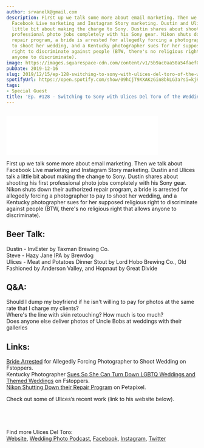```yaml
---
author: srvanelk@gmail.com
description: First up we talk some more about email marketing. Then we talk about
  Facebook Live marketing and Instagram Story marketing. Dustin and Ulices talk a
  little bit about making the change to Sony. Dustin shares about shooting his first
  professional photo jobs completely with his Sony gear. Nikon shuts down their authorized
  repair program, a bride is arrested for allegedly forcing a photographer to pay
  to shoot her wedding, and a Kentucky photographer sues for her supposed religious
  right to discriminate against people (BTW, there's no religious right that allows
  anyone to discriminate).
image: https://images.squarespace-cdn.com/content/v1/5b9ac0aa50a54faef024c950/1576459320423-2RW9HK9MT2BE7FZU8AQZ/IMG_5527_SQUARE.jpg?format=original
pubDate: 2019-12-16
slug: 2019/12/15/ep-128-switching-to-sony-with-ulices-del-toro-of-the-wedding-photo-podcast
spotifyUrl: https://open.spotify.com/show/09hCjT9XXAKzGin8bkLG3a?si=kjRZvQ1JTb6Ov3HVzSSlWA
tags:
- Special Guest
title: 'Ep. #128 - Switching to Sony with Ulices Del Toro of the Wedding Photo Podcast'
---
```


<figure>
  <img src="https://images.squarespace-cdn.com/content/v1/5b9ac0aa50a54faef024c950/1576459320423-2RW9HK9MT2BE7FZU8AQZ/IMG_5527_SQUARE.jpg?format=original" alt="" />
</figure>
<iframe class="embedly-embed" src="//cdn.embedly.com/widgets/media.html?src=https%3A%2F%2Fanchor.fm%2Fweddingphotohangover%2Fembed%2Fepisodes%2FEp--128---Switching-to-Sony-with-Ulices-Del-Toro-of-the-Wedding-Photo-Podcast-e9hrdc&url=https%3A%2F%2Fanchor.fm%2Fweddingphotohangover%2Fepisodes%2FEp--128---Switching-to-Sony-with-Ulices-Del-Toro-of-the-Wedding-Photo-Podcast-e9hrdc&image=https%3A%2F%2Fd3t3ozftmdmh3i.cloudfront.net%2Fproduction%2Fpodcast_uploaded_episode400%2F805714%2F805714-1576457457360-5bceabd24bd4.jpg&key=61d05c9d54e8455ea7a9677c366be814&type=text%2Fhtml&schema=anchor&wmode=opaque" width="400" height="102" scrolling="no" frameborder="0" allow="autoplay; fullscreen" allowfullscreen="true"></iframe>

First up we talk some more about email marketing. Then we talk about Facebook Live marketing and Instagram Story marketing. Dustin and Ulices talk a little bit about making the change to Sony. Dustin shares about shooting his first professional photo jobs completely with his Sony gear. Nikon shuts down their authorized repair program, a bride is arrested for allegedly forcing a photographer to pay to shoot her wedding, and a Kentucky photographer sues for her supposed religious right to discriminate against people (BTW, there's no religious right that allows anyone to discriminate).

## Beer Talk:  
Dustin - InvEster by Taxman Brewing Co.  
Steve - Hazy Jane IPA by Brewdog  
Ulices - Meat and Potatoes Dinner Stout by Lord Hobo Brewing Co., Old Fashioned by Anderson Valley, and Hopnaut by Great Divide

## Q&A:  
Should I dump my boyfriend if he isn't willing to pay for photos at the same rate that I charge my clients?  
Where's the line with skin retouching? How much is too much?  
Does anyone else deliver photos of Uncle Bobs at weddings with their galleries

## Links:  
[Bride Arrested](https://fstoppers.com/wedding/bride-arrested-allegedly-forcing-photographer-pay-privilege-shooting-her-wedding-434343) for Allegedly Forcing Photographer to Shoot Wedding on Fstoppers.  
Kentucky Photographer [Sues So She Can Turn Down LGBTQ Weddings and Themed Weddings](https://fstoppers.com/originals/kentucky-photographer-sues-her-religious-right-discriminate-against-lgbtq-430968) on Fstoppers.  
[Nikon Shutting Down their Repair Program](https://petapixel.com/2019/12/10/nikon-is-shutting-down-its-authorized-repair-program-in-march-2020/) on Petapixel.

Check out some of Ulices’s recent work (link to his website below).

<figure>
  <img src="https://images.squarespace-cdn.com/content/v1/5b9ac0aa50a54faef024c950/1576459480567-R4I83XPVWX5LI1OP84RH/IMG_5529.jpeg?format=original" alt="" />
</figure>
<figure>
  <img src="https://images.squarespace-cdn.com/content/v1/5b9ac0aa50a54faef024c950/1576459480325-547Y525NCJQRQCWXQED0/IMG_5530.jpeg?format=original" alt="" />
</figure>
<figure>
  <img src="https://images.squarespace-cdn.com/content/v1/5b9ac0aa50a54faef024c950/1576459485161-3VPFAS9REZEL8YIOB432/IMG_5531.jpeg?format=original" alt="" />
</figure>
<figure>
  <img src="https://images.squarespace-cdn.com/content/v1/5b9ac0aa50a54faef024c950/1576459487095-1NJM16J4NINO97FXXPU3/IMG_5532.jpeg?format=original" alt="" />
</figure>

Find more Ulices Del Toro:  
[Website](http://www.deltorophoto.com/), [Wedding Photo Podcast](http://www.deltorophoto.com/podcast), [Facebook](https://www.facebook.com/deltorophotopage/), [Instagram](https://www.instagram.com/deltorophoto/), [Twitter](https://twitter.com/deltorophoto)